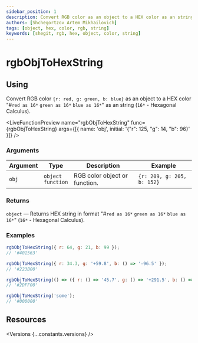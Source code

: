 ```yaml
---
sidebar_position: 1
description: Convert RGB color as an object to a HEX color as an string
authors: [Shchegortzov Artem Mikhailovich]
tags: [object, hex, color, rgb, string]
keywords: [shegit, rgb, hex, object, color, string]
---
```




# rgbObjToHexString

## Using

Convert RGB color `{r: red, g: green, b: blue}` as an object
to a HEX color "#`red as 16*` `green as 16*` `blue as 16*`" as an string (`16*` - Hexagonal Calculus).

<LiveFunctionPreview
  name="rgbObjToHexString"
  func={rgbObjToHexString}
  args={[{ name: 'obj', initial: '{"r": 125, "g": 14, "b": 96}' }]}
/>

### Arguments

| Argument | Type                       | Description                   | Example                    |
| -------- | -------------------------- | ----------------------------- | -------------------------- |
| `obj`    | `object` <br /> `function` | RGB color object or function. | `{r: 209, g: 205, b: 152}` |

### Returns

`object` — Returns HEX string in format "#`red as 16*` `green as 16*` `blue as 16*`" (`16*` - Hexagonal Calculus).

### Examples

```js
rgbObjToHexString({ r: 64, g: 21, b: 99 });
// '#401563'

rgbObjToHexString({ r: 34.3, g: '+59.8', b: () => '-96.5' });
// '#223B00'

rgbObjToHexString(() => ({ r: () => '45.7', g: () => '+291.5', b: () => 0 }));
// '#2DFF00'

rgbObjToHexString('some');
// '#000000'
```

## Resources

<Versions {...constants.versions} />

<div style={{ display: 'flex', gap: 20 }}>
  <GitHubResourceButton linkPath={constants.resourceLinkPath} />
</div>
